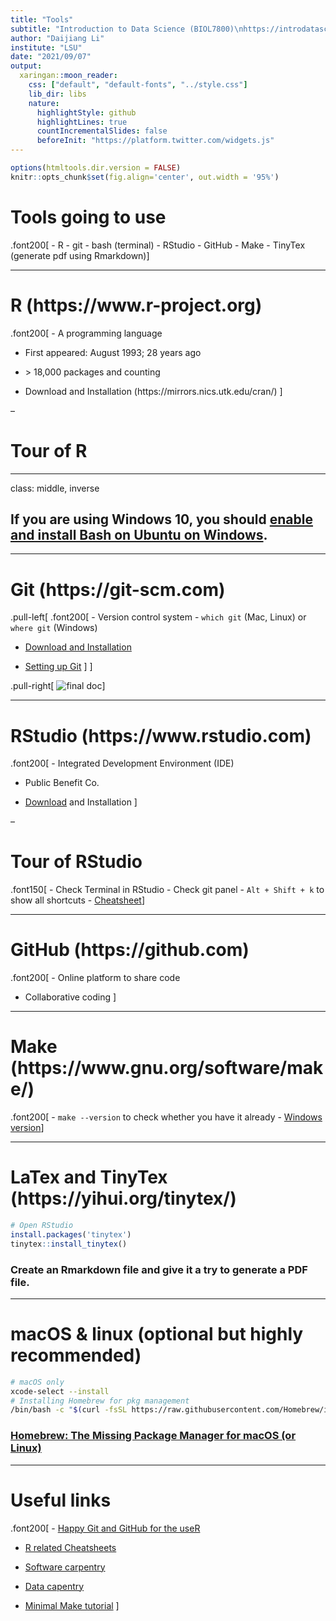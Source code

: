 ```yaml
---
title: "Tools"
subtitle: "Introduction to Data Science (BIOL7800)\nhttps://introdatasci.dlilab.com/"
author: "Daijiang Li"
institute: "LSU"
date: "2021/09/07"
output:
  xaringan::moon_reader:
    css: ["default", "default-fonts", "../style.css"]
    lib_dir: libs
    nature:
      highlightStyle: github
      highlightLines: true
      countIncrementalSlides: false
      beforeInit: "https://platform.twitter.com/widgets.js"
---
```


```r
options(htmltools.dir.version = FALSE)
knitr::opts_chunk$set(fig.align='center', out.width = '95%')
```

# Tools going to use

.font200[
- R
- git 
- bash (terminal)
- RStudio
- GitHub
- Make
- TinyTex (generate pdf using Rmarkdown)
]

---

# R (https://www.r-project.org)

.font200[
- A programming language

- First appeared: August 1993; 28 years ago

- \> 18,000 packages and counting

- Download and Installation (https://mirrors.nics.utk.edu/cran/)
]

--

# Tour of R

---

class: middle, inverse

## If you are using Windows 10, you should [enable and install Bash on Ubuntu on Windows](https://docs.microsoft.com/en-us/windows/wsl/install-win10).

---

# Git (https://git-scm.com)

.pull-left[
.font200[
- Version control system
    - `which git` (Mac, Linux) or `where git` (Windows)

- [Download and Installation](https://carpentries-incubator.github.io/git-novice-branch-pr/setup/)

- [Setting up Git](https://carpentries-incubator.github.io/git-novice-branch-pr/02-setup/)
]
]

.pull-right[
![final doc](https://carpentries-incubator.github.io/git-novice-branch-pr/fig/phd101212s.png)
]


---

# RStudio (https://www.rstudio.com)


.font200[
- Integrated Development Environment (IDE)

- Public Benefit Co.

- [Download](https://www.rstudio.com/products/rstudio/download/#download) and Installation
]

--

# Tour of RStudio

.font150[
- Check Terminal in RStudio
- Check git panel
- `Alt + Shift + k` to show all shortcuts
- [Cheatsheet](https://github.com/rstudio/cheatsheets/raw/master/rstudio-ide.pdf)
]


---

# GitHub (https://github.com)

.font200[
- Online platform to share code

- Collaborative coding
]

---

# Make (https://www.gnu.org/software/make/)

.font200[
- `make --version` to check whether you have it already
- [Windows version](http://gnuwin32.sourceforge.net/packages/make.htm)
]

---

# LaTex and TinyTex (https://yihui.org/tinytex/)


```r
# Open RStudio
install.packages('tinytex')
tinytex::install_tinytex()
```

### Create an Rmarkdown file and give it a try to generate a PDF file.

---

# macOS & linux (optional but highly recommended)

```bash
# macOS only
xcode-select --install
# Installing Homebrew for pkg management
/bin/bash -c "$(curl -fsSL https://raw.githubusercontent.com/Homebrew/install/HEAD/install.sh)"
```

### [Homebrew: The Missing Package Manager for macOS (or Linux)](https://brew.sh/)

---

# Useful links

.font200[
- [Happy Git and GitHub for the useR](https://happygitwithr.com)

- [R related Cheatsheets](https://www.rstudio.com/resources/cheatsheets/)

- [Software carpentry](http://software-carpentry.org/)

- [Data capentry](https://datacarpentry.org)

- [Minimal Make tutorial](https://kbroman.org/minimal_make/)
]


